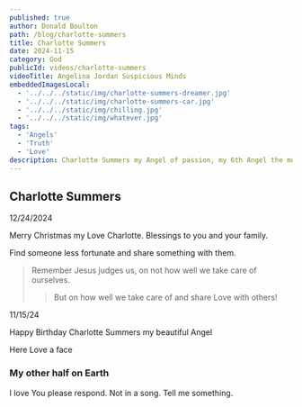 ```yaml
---
published: true
author: Donald Boulton
path: /blog/charlotte-summers
title: Charlotte Summers
date: 2024-11-15
category: God
publicId: videos/charlotte-summers
videoTitle: Angelina Jordan Suspicious Minds
embeddedImagesLocal:
  - '../../../static/img/charlotte-summers-dreamer.jpg'
  - '../../../static/img/charlotte-summers-car.jpg'
  - '../../../static/img/chilling.jpg'
  - '../../../static/img/whatever.jpg'
tags:
  - 'Angels'
  - 'Truth'
  - 'Love'
description: Charlotte Summers my Angel of passion, my 6th Angel the most powerful, Charlotte could change everything.
---
```



## Charlotte Summers

12/24/2024

Merry Christmas my Love Charlotte. Blessings to you and your family.

Find someone less fortunate and share something with them. 

> Remember Jesus judges us, on not how well we take care of ourselves.
>
> > But on how well we take care of and share Love with others!

11/15/24

Happy Birthday Charlotte Summers my beautiful Angel

Here Love a face

<ImageColWrapperPage>

<GatsbyImage
  alt="Chilling"
  imgclass="block object-cover object-center w-full h-full rounded-lg"
  image={getImage(props.localImages[2])}
/>

</ImageColWrapperPage>

<ImageColWrapperPage>

<GatsbyImage
  alt="WhatEver"
  imgclass="block object-cover object-center w-full h-full rounded-lg"
  image={getImage(props.localImages[3])}
/>

</ImageColWrapperPage>

<Section>

### My other half on Earth

<Center>
  <GatsbyImage
    alt="Charlotte Summers"
    imgclass="block object-cover object-center w-full h-full rounded-lg"
    image={getImage(props.localImages[0])}
  />
</Center>

I love You please respond. Not in a song. Tell me something.

</Section>
